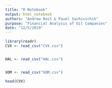 ```yaml
---
title: "R Notebook"
output: html_notebook
authors: "Andrew Rost & Pavel Sachivichik"
purpose: "Financial Analysis of Oil Companies"
date: "12/5/2019"
---
```




```r
library(readr)
CVX <- read_csv("CVX.csv")


HAL <- read_csv("HAL.csv")


XOM <- read_csv("XOM.csv")

```
```r
head(CVX)
```








